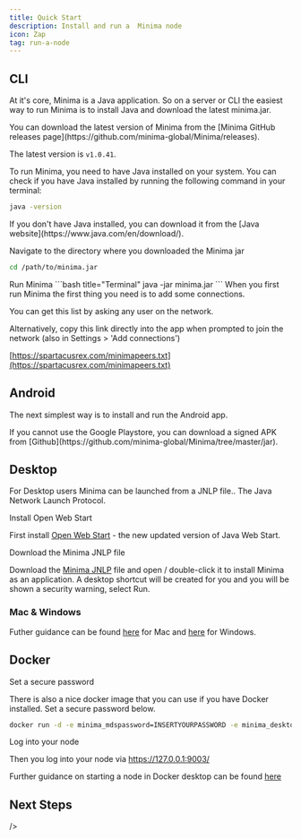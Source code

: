 ```yaml
---
title: Quick Start
description: Install and run a  Minima node
icon: Zap
tag: run-a-node
---
```


## CLI

At it's core, Minima is a Java application. So on a server or CLI the easiest way to run Minima is to install Java and download the latest minima.jar.

<Callout title="Note" type="info">
  You can download the latest version of Minima from the [Minima GitHub releases
  page](https://github.com/minima-global/Minima/releases).

The latest version is `v1.0.41`.

</Callout>

To run Minima, you need to have Java installed on your system. You can check if you have Java installed by running the following command in your terminal:

```bash title="Terminal"
java -version
```

<Callout title="Note" type="info">
  If you don't have Java installed, you can download it from the [Java
  website](https://www.java.com/en/download/).
</Callout>

<Steps>

<Step>

<Heading as="h3">Navigate to the directory where you downloaded the Minima jar</Heading>

```bash title="Terminal"
cd /path/to/minima.jar
```

</Step>

  <Step>
<Heading as="h3">Run Minima</Heading>
  ```bash title="Terminal"
    java -jar minima.jar
```

<Callout title="Tip" type="info">
 When you first run Minima the first thing you need is to add some connections.

You can get this list by asking any user on the network.

Alternatively, copy this link directly into the app when prompted to join the network (also in Settings > 'Add connections')

[https://spartacusrex.com/minimapeers.txt](https://spartacusrex.com/minimapeers.txt)

</Callout>
  </Step> 
</Steps>

## Android

The next simplest way is to install and run the Android app.

<a href="https://play.google.com/store/apps/details?id=com.minima.android">
<GoogelPlayIcon />
</a>

<Callout title="Note" type="info">
  If you cannot use the Google Playstore, you can download a signed APK from [Github](https://github.com/minima-global/Minima/tree/master/jar).
</Callout>

## Desktop 

For Desktop users Minima can be launched from a JNLP file.. The Java Network Launch Protocol.

<Steps>

<Step>

<Heading as="h3">Install Open Web Start</Heading>

First install [Open Web Start](https://openwebstart.com/download/) - the new updated version of Java Web Start.

</Step>

<Step>

<Heading as="h3">Download the Minima JNLP file</Heading>

Download the [Minima JNLP](https://www.spartacusrex.com/javaws/minima.jnlp) file and open / double-click it to install Minima as an application. A desktop shortcut will be created for you and you will be shown a security warning, select Run.

</Step>

</Steps>

### Mac & Windows
Futher guidance can be found [here](/docs/run-a-node/mac) for Mac and [here](/docs/run-a-node/windows) for Windows.

## Docker 

<Steps>

<Step>

<Heading as="h3">Set a secure password</Heading>

There is also a nice docker image that you can use if you have Docker installed. Set a secure password below.

```bash title="Terminal"
docker run -d -e minima_mdspassword=INSERTYOURPASSWORD -e minima_desktop=true -v ~/minimadocker:/home/minima/data -p 9001-9003:9001-9003 --restart unless-stopped --name minima minimaglobal/minima:latest
```

</Step>

<Step>

<Heading as="h3">Log into your node</Heading>



Then you log into your node via https://127.0.0.1:9003/

Further guidance on starting a node in Docker desktop can be found [here](/docs/run-a-node/docker-desktop)

</Step>

</Steps>

## Next Steps

 <Cards>
  <Card
    title="Join the network"
    description="Join the Minima network"
    href="/docs/user-guides/jointhenetwork"

/>

  <Card
    title="Lock your wallet"
    description="Learn how to lock your wallet"
    href="/docs/user-guides/lock-your-wallet"
/>

  <Card
    title="Secure your seedphrase"
    description="Learn how to secure your seedphrase"
    href="/docs/user-guides/secure-your-seedphrase"
  />
  <Card
    href="/docs/user-guides/set-your-profile"
    title="Set your profile"
    description="Learn how to set your profile"
  />
</Cards>